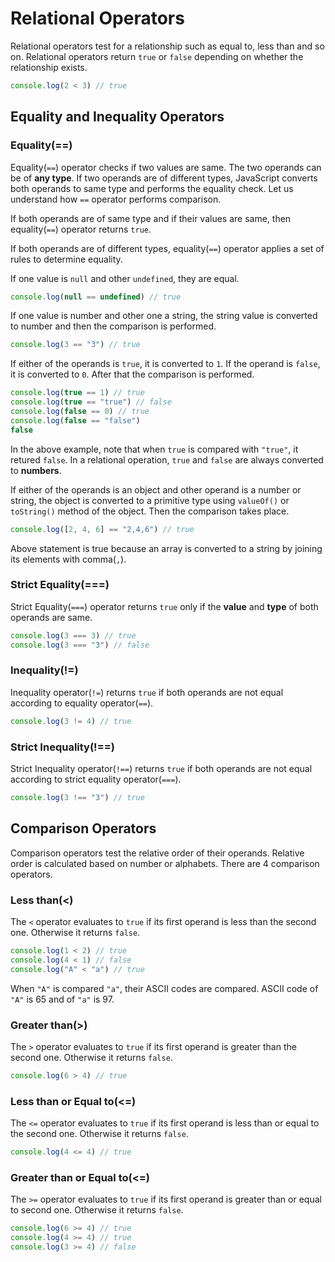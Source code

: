 
<Layout>
<SEO title="Relational Operators in JavaScript" />
<JSLayout>


# Relational Operators

Relational operators test for a relationship such as equal to, less than and so on. Relational operators return `true` or `false` depending on whether the relationship exists.

```javascript
console.log(2 < 3) // true
```

## Equality and Inequality Operators

### Equality(==)

Equality(`==`) operator checks if two values are same. The two operands can be of **any type**. If two operands are of different types, JavaScript converts both operands to same type and performs the equality check. Let us understand how `==` operator performs comparison.

If both operands are of same type and if their values are same, then equality(`==`) operator returns `true`.

If both operands are of different types, equality(`==`) operator applies a set of rules to determine equality.

If one value is `null` and other `undefined`, they are equal.

```javascript
console.log(null == undefined) // true
```

If one value is number and other one a string, the string value is converted to number and then the comparison is performed.

```javascript
console.log(3 == "3") // true
```

If either of the operands is `true`, it is converted to `1`. If the operand is `false`, it is converted to `0`. After that the comparison is performed.

```javascript
console.log(true == 1) // true
console.log(true == "true") // false
console.log(false == 0) // true
console.log(false == "false")
false
```

In the above example, note that when `true` is compared with `"true"`, it retured `false`. In a relational operation, `true` and `false` are always converted to **numbers**.

If either of the operands is an object and other operand is a number or string, the object is converted to a primitive type using `valueOf()` or `toString()` method of the object. Then the comparison takes place.

```javascript
console.log([2, 4, 6] == "2,4,6") // true
```

Above statement is true because an array is converted to a string by joining its elements with comma(`,`).

### Strict Equality(===)

Strict Equality(`===`) operator returns `true` only if the **value** and **type** of both operands are same.

```javascript
console.log(3 === 3) // true
console.log(3 === "3") // false
```

### Inequality(!=)

Inequality operator(`!=`) returns `true` if both operands are not equal according to equality operator(`==`).

```javascript
console.log(3 != 4) // true
```

### Strict Inequality(!==)

Strict Inequality operator(`!==`) returns `true` if both operands are not equal according to strict equality operator(`===`).

```javascript
console.log(3 !== "3") // true
```

## Comparison Operators

Comparison operators test the relative order of their operands. Relative order is calculated based on number or alphabets. There are 4 comparison operators.

### Less than(<)

The `<` operator evaluates to `true` if its first operand is less than the second one. Otherwise it returns `false`.

```javascript
console.log(1 < 2) // true
console.log(4 < 1) // false
console.log("A" < "a") // true
```

When `"A"` is compared `"a"`, their ASCII codes are compared. ASCII code of `"A"` is 65 and of `"a"` is 97.

### Greater than(>)

The `>` operator evaluates to `true` if its first operand is greater than the second one. Otherwise it returns `false`.

```javascript
console.log(6 > 4) // true
```

### Less than or Equal to(<=)

The `<=` operator evaluates to `true` if its first operand is less than or equal to the second one. Otherwise it returns `false`.

```javascript
console.log(4 <= 4) // true
```

### Greater than or Equal to(<=)

The `>=` operator evaluates to `true` if its first operand is greater than or equal to second one. Otherwise it returns `false`.

```javascript
console.log(6 >= 4) // true
console.log(4 >= 4) // true
console.log(3 >= 4) // false
```

</JSLayout>
</Layout>

